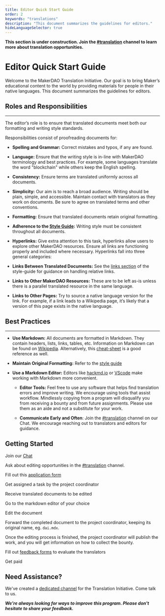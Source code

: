```yaml
---
title: Editor Quick Start Guide
order: 2
keywords: "translations"
description: "This document summarizes the guidelines for editors."
hideLanguageSelector: true
---
```


<StatusBanner warning>

**This section is under construction. Join the [#translation](https://chat.makerdao.com/channel/translation) channel to learn more about translation opportunities.**

</StatusBanner>

# Editor Quick Start Guide

Welcome to the MakerDAO Translation Initiative. Our goal is to bring Maker’s educational content to the world by providing materials for people in their native languages. This document summarizes the guidelines for editors.

## Roles and Responsibilities

---

The editor’s role is to ensure that translated documents meet both our formatting and writing style standards.

Responsibilities consist of proofreading documents for:

- **Spelling and Grammar:** Correct mistakes and typos, if any are found.

- **Language:** Ensure that the writing style is in-line with MakerDAO terminology and best practices. For example, some languages translate the word "blockchain" while others keep the English spelling.

- **Consistency:** Ensure terms are translated uniformly across all documents.

- **Simplicity:** Our aim is to reach a broad audience. Writing should be plain, simple, and accessible. Maintain contact with translators as they work on documents. Be sure to agree on translated terms and other conventions.

- **Formatting:** Ensure that translated documents retain original formatting.

- **Adherence to the [Style Guide](/contribute/content/writing-style-guide/):** Writing style must be consistent throughout all documents.

- **Hyperlinks:** Give extra attention to this task, hyperlinks allow users to explore other MakerDAO resources. Ensure all links are functioning properly and included where necessary. Hyperlinks fall into three general categories:

- **Links Between Translated Documents:** See the [links section](/contribute/content/writing-style-guide/) of the style-guide for guidance on handling relative links.

- **Links to Other MakerDAO Resources:** These are to be left as-is unless there is a parallel translated resource in the same language.

- **Links to Other Pages:** Try to source a native language version for the link. For example, if a link leads to a Wikipedia page, it’s likely that a version of this page exists in the native language.

## Best Practices

---

- **Use Markdown:** All documents are formatted in Markdown. They contain headers, lists, links, tables, etc. Information on Markdown can be found on [Wikipedia](https://en.wikipedia.org/wiki/Markdown). Alternatively, this [cheat-sheet](https://github.com/adam-p/markdown-here/wiki/Markdown-Cheatsheet) is a good reference as well.
  
- **Maintain Original Formatting:** Refer to the [style guide](/contribute/content/writing-style-guide/)
  
- **Use a Markdown Editor:** Editors like [hackmd.io](https://hackmd.io/) or [VScode](https://code.visualstudio.com/) make working with Markdown more convenient.
  
  - **Editor Tools:** Feel free to use any software that helps find translation errors and improve writing. We encourage using tools that assist workflow. Mindlessly copying from a program will disqualify you from receiving a bounty and from future assignments. Please use them as an aide and not a substitute for your work.
  
  - **Communicate Early and Often**: Join the [#translation](https://chat.makerdao.com/channel/translation) channel on our Chat. We encourage reaching out to translators and editors for guidance.


## Getting Started

<Checklist>

Join our [Chat](https://chat.makerdao.com/)

Ask about editing opportunities in the [#translation](https://chat.makerdao.com/channel/translation) channel.

Fill out this [application form](https://airtable.com/shr415iT3e8S8nuzS)

Get assigned a task by the project coordinator

Receive translated documents to be edited

Go to the markdown editor of your choice

Edit the document

Forward the completed document to the project coordinator, keeping its original name, eg. `dai.mdx`.

Once the editing process is finished, the project coordinator will publish the work, and you will get information on how to collect the bounty.

Fill out [feedback forms](https://airtable.com/shrPtfR6ddP2mbLM0) to evaluate the translators

Get paid

</Checklist>


## Need Assistance?

We've created a [dedicated channel](https://chat.makerdao.com/channel/translation) for the Translation Initiative. Come talk to us.

**_We're always looking for ways to improve this program. Please don't hesitate to share your feedback._**
